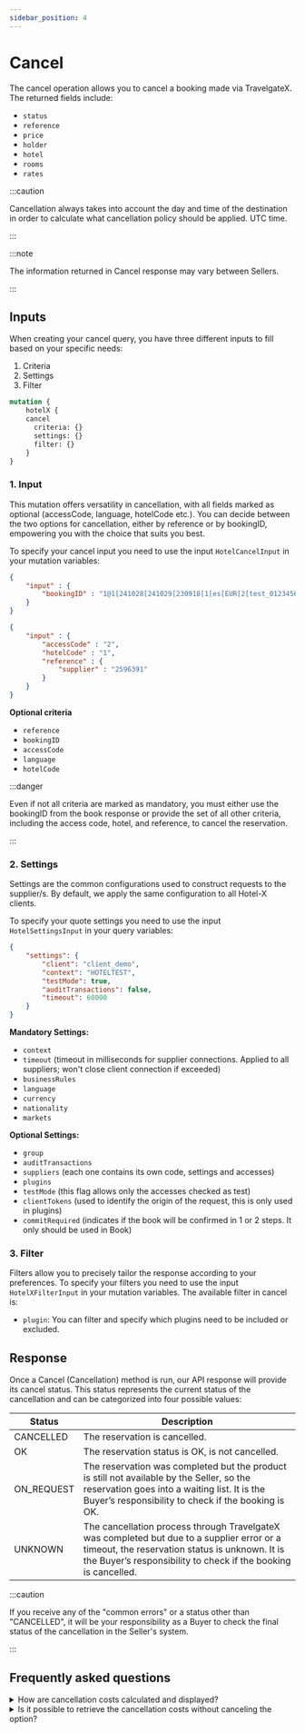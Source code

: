 ```yaml
---
sidebar_position: 4
---
```


# Cancel

The cancel operation allows you to cancel a booking made via TravelgateX. The returned fields include:

* `status`
* `reference`
* `price`
* `holder`
* `hotel`
* `rooms`
* `rates`

:::caution

Cancellation always takes into account the day and time of the destination in order to calculate what cancellation policy should be applied. UTC time.

:::

:::note

The information returned in Cancel response may vary between Sellers.

:::

## Inputs

When creating your cancel query, you have three different inputs to fill based on your specific needs:

1. Criteria
2. Settings
3. Filter

```graphql
mutation {
    hotelX {
    cancel
      criteria: {}
      settings: {}
	  filter: {}
	}
}
```

### 1. Input

This mutation offers versatility in cancellation, with all fields marked as optional (accessCode, language, hotelCode etc.). You can decide between the two options for cancellation, either by reference or by bookingID, empowering you with the choice that suits you best.

To specify your cancel input you need to use the input `HotelCancelInput` in your mutation variables:

```json
{
    "input" : {
        "bookingID" : "1@1[241028[241029[230918[1[es[EUR[2[test_0123456789[2596391"
    }
}
```

```json
{
    "input" : {
        "accessCode" : "2",
        "hotelCode" : "1",
        "reference" : {
            "supplier" : "2596391"
        }
    }
}
```

**Optional criteria**
* `reference`
* `bookingID`
* `accessCode`
* `language`
* `hotelCode`


:::danger

Even if not all criteria are marked as mandatory, you must either use the bookingID from the book response or provide the set of all other criteria, including the access code, hotel, and reference, to cancel the reservation.

:::

### 2. Settings 

Settings are the common configurations used to construct requests to the supplier/s. By default, we apply the same configuration to all Hotel-X clients.

To specify your quote settings you need to use the input `HotelSettingsInput` in your query variables:

```json
{
	"settings": {
		"client": "client_demo",
		"context": "HOTELTEST",
		"testMode": true,
		"auditTransactions": false,
		"timeout": 60000
	}
}
```

**Mandatory Settings:**
* `context`
* `timeout` (timeout in milliseconds for supplier connections. Applied to all suppliers; won't close client connection if exceeded)
* `businessRules`
* `language`
* `currency`
* `nationality`
* `markets`

**Optional Settings:**
* `group`
* `auditTransactions` 
* `suppliers` (each one contains its own code, settings and accesses)
* `plugins`
* `testMode` (this flag allows only the accesses checked as test)
* `clientTokens` (used to identify the origin of the request, this is only used in plugins)
* `commitRequired` (indicates if the book will be confirmed in 1 or 2 steps. It only should be used in Book)

### 3. Filter

Filters allow you to precisely tailor the response according to your preferences. To specify your filters you need to use the input `HotelXFilterInput` in your mutation variables. The available filter in cancel is:

* `plugin`: You can filter and specify which plugins need to be included or excluded.

## Response

Once a Cancel (Cancellation) method is run, our API response will provide its cancel status. This status represents the current status of the cancellation and can be categorized into four possible values:

| Status         | Description                                                                                                                                                      |
|----------------|------------------------------------------------------------------------------------------------------------------------------------------------------------------|
| CANCELLED      | The reservation is cancelled.                                                                                                                                    |
| OK             | The reservation status is OK, is not cancelled.
| ON_REQUEST     | The reservation was completed but the product is still not available by the Seller, so the reservation goes into a waiting list. It is the Buyer’s responsibility to check if the booking is OK. |
| UNKNOWN        | The cancellation process through TravelgateX was completed but due to a supplier error or a timeout, the reservation status is unknown. It is the Buyer’s responsibility to check if the booking is cancelled.   

:::caution

If you receive any of the "common errors" or a status other than "CANCELLED", it will be your responsibility as a Buyer to check the final status of the cancellation in the Seller's system.

:::

## Frequently asked questions

<details>
    <summary>How are cancellation costs calculated and displayed?</summary>
    <div>
        <div>Depending on the specifications provided by a Seller, cancellation costs can be calculated using three different penalty types. It is important to keep in mind that a booking may have more than one penalty type associated with it.
		   <ul>
				<li>NIGHTS: It indicates the number of nights to be penalized.</li>
				<li>PERCENT: It indicates the percentage to pay based on the option price (possible values between 0 and 100).</li>
				<li>IMPORT: It Indicates the exact amount payable.</li>
			</ul>
		</div>
    </div>
</details>

<details>
    <summary>Is it possible to retrieve the cancellation costs without canceling the option?</summary>
    <div>
        <div>If the seller provides cancel policies information, you can access it either through the Hotel-X Quote Query or, if the reservation has already been made, with the Hotel-X Booking Query.</div>
    </div>
</details>